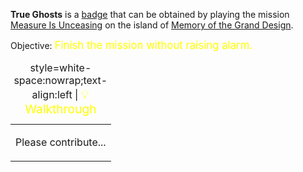 '''True Ghosts''' is a [[Badges|badge]] that can be obtained by playing the mission [[Measure Is Unceasing]] on the island of [[Memory of the Grand Design]].

Objective: <big style="color:yellow">Finish the mission without raising alarm.</big>

{| class="mw-collapsible mw-collapsed"
|+ style=white-space:nowrap;text-align:left | <big style="color:yellow">💡 Walkthrough</big>
|-
| Please contribute...
|}